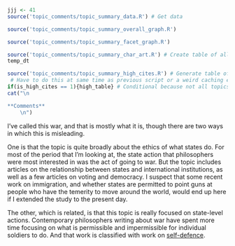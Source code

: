 ```r
jjj <- 41
source('topic_comments/topic_summary_data.R') # Get data
```

```r
source('topic_comments/topic_summary_overall_graph.R')
```

```r
source('topic_comments/topic_summary_facet_graph.R')
```

```r
source('topic_comments/topic_summary_char_art.R') # Create table of all articles in topic
temp_dt
```

```r
source('topic_comments/topic_summary_high_cites.R') # Generate table of highly cited articles. 
 # Have to do this at same time as previous script or a weird caching error occurs.
if(is_high_cites == 1){high_table} # Conditional because not all topics have high cites
cat("\n

**Comments**
	\n")
```

I've called this war, and that is mostly what it is, though there are two ways in which this is misleading. 

One is that the topic is quite broadly about the ethics of what states do. For most of the period that I'm\ looking at, the state action that philosophers were most interested in was the act of going to war. But the topic includes articles on the relationship between states and international institutions, as well as a few articles on voting and democracy. I suspect that some recent work on immigration, and whether states are permitted to point guns at people who have the temerity to move around the world, would end up here if I extended the study to the present day.

The other, which is related, is that this topic is really focused on state-level actions. Contemporary philosophers writing about war have spent more time focusing on what is permissible and impermissible for individual soldiers to do. And that work is classified with work on [self-defence](#topic71).
